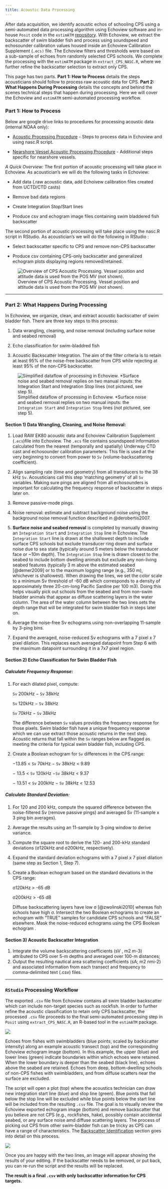 ```yaml
---
title: Acoustic Data Processing
---
```


After data acquisition, we identify acoustic echos of schooling CPS using a semi-automated data processing algorithm using Echoview software and in-house `Posit` code in the `estimATM` [repository](https://github.com/kstierhoff/estimATM). With Echoview, we extract the backscatter of swim bladder fish and process using soundspeed and echosounder calibration values housed inside an Echoview Calibration Supplement (`.ecs)` file. The Echoview filters and thresholds were based on a sub-sample of echoes from randomly selected CPS schools. We complete the processing with the `estimATM` package in `extract_CPS_NASC.R`, where we further refine the backscatter selection to extract only CPS.

This page has two parts. **Part 1: How to Process** details the steps acousticians should follow to process raw acoustic data for CPS. **Part 2: What Happens During Processing** details the concepts and behind the scenes technical steps that happen during processing. Here we will cover the Echoview and `estimATM` semi-automated processing workflow.

### Part 1: How to Process

Below are google drive links to procedures for processing acoustic data (internal NOAA only):

-   [Acoustic Processing Procedure](https://docs.google.com/document/d/1tTdo0pPXLM2GqPcw8AekjrZYpUUeCxWssOc0d6HT2gQ/edit?usp=drive_link) - Steps to process data in Echoview and using nasc.R script.

-   [Nearshore Vessel Acoustic Processing Procedure](https://docs.google.com/document/d/1fWika7Z1LAe0QYnfdJnMMnfD950439AhpqRl94DVfvk/edit?tab=t.0) - Additional steps specific for nearshore vessels.

*A Quick Overview:* The first portion of acoustic processing will take place in Echoview. As acoustician's we will do the following tasks in Echoview:

-   Add data (.raw acoustic data, add Echoivew calibration files created from UCTD/CTD casts)

-   Remove bad data regions

-   Create Integration Stop/Start lines

-   Produce csv and echogram image files containing swim bladdered fish backscatter

The second portion of acoustic processing will take place using the nasc.R script in RStudio. As acoustician's we will do the following in RStudio :

-   Select backscatter specific to CPS and remove non-CPS backscatter

-   Produce csv containing CPS-only backscatter and generalized echogram plots displaying regions removed/retained.

![Overview of CPS Acoustic Processing. Vessel position and attitude data is used from the POS MV (not shown).](images/processing-overview.JPG)

------------------------------------------------------------------------

### **Part 2: What Happens During Processing**

In Echoview, we organize, clean, and extract acoustic backscatter of swim bladder fish. There are three key steps to this process:

1.  Data wrangling, cleaning, and noise removal (including surface noise and seabed removal)

2.  Echo classification for swim-bladdred fish

3.  Acoustic Backscatter Integration. The aim of the filter criteria is to retain at least 95% of the noise-free backscatter from CPS while rejecting at least 95% of the non-CPS backscatter.

![Simplified dataflow of processing in Echoview. \*Surface noise and seabed removal replies on two manual inputs: the `Integration Start` and `Integration Stop` lines (not pictured, see step 5).](images/ev-processing.JPG)

#### **Section 1) Data Wrangling, Cleaning, and Noise Removal:**

1.  Load RAW EK80 acoustic data and Echoview Calibration Supplement (`.ecs`)file into Echoview. The `.ecs` file contains soundspeed information calculated from the nearest (temporally and spatially) Underway CTD cast and echosounder calibration parameters. This file is used at the very beginning to convert from power to `Sv` (volume-backscattering coefficient).

2.  Align sampling rate (time and geometry) from all transducers to the 38 kHz `Sv`. Acousticians call this step 'matching geometry' of all `Sv` variables. Making sure pings are aligned from all echosounders is important for calculating the frequency response of backscatter in steps later on.

3.  Remove passive-mode pings.

4.  Noise removal: estimate and subtract background noise using the background noise removal function described in @derobertis2007.

5.  **Surface noise and seabed removal** is completed by manually drawing an `Integration Start` and `Integration Stop` line in Echoview. The `Integration Start` line is drawn at the shallowest depth to include surface CPS schools but exclude transducer ring down and surface noise due to sea state (typically around 5 meters below the transducer face or \~10m depth). The `Integration Stop` line is drawn closest to the seabed to include bottom dwelling animals but exclude any non-living seabed features (typically 3 m above the estimated seabed [@demer2009] or to the maximum logging range (e.g., 350 m), whichever is shallowest). When drawing the lines, we set the color scale to a minimum Sv threshold of -60 dB which corresponds to a density of approximately three 20-cm-long Pacific Sardine per 100 m3). Doing this helps visually pick out schools from the seabed and from non-swim bladder animals that appear as diffuse scattering layers in the water column. The area of the water column between the two lines sets the depth range that will be integrated for swim bladder fish in steps later on.

6.  Average the noise-free Sv echograms using non-overlapping 11-sample by 3-ping bins.

7.  Expand the averaged, noise-reduced Sv echograms with a 7 pixel x 7 pixel dilation. This replaces each averaged datapoint from Step 6 with the maximum datapoint surrounding it in a 7x7 pixel region.

#### **Section 2) Echo Classification for Swim Bladder Fish**

##### *Calculate Frequency Response*:

1.  For each dilated pixel, compute:

    `Sv` 200kHz − `Sv` 38kHz

    `Sv` 120kHz − `Sv` 38kHz

    `Sv` 70kHz − `Sv` 38kHz

    The difference between `Sv` values provides the frequency response for those pixels. Swim bladder fish have a unique frequency response which we can use extract those acoustic returns in the next step. Acoustic returns that fall within the `Sv` ranges below are flagged as meeting the criteria for typical swim bladder fish, including CPS.

2.  Create a Boolean echogram for `Sv` differences in the CPS range:

    −13.85 \< `Sv` 70kHz − `Sv` 38kHz \< 9.89

    − 13.5 \< `Sv` 120kHz −`Sv` 38kHz \< 9.37

    − 13.51 \< `Sv` 200kHz − `Sv` 38kHz \< 12.53

##### *Calculate Standard Deviation*:

1.  For 120 and 200 kHz, compute the squared difference between the noise-filtered Sv (remove passive pings) and averaged Sv (11-sample x 3 ping bin averages).

2.  Average the results using an 11-sample by 3-ping window to derive variance.

3.  Compute the square root to derive the 120- and 200-kHz standard deviations (σ120kHz and σ200kHz, respectively).

4.  Expand the standard deviation echograms with a 7 pixel x 7 pixel dilation (same step as Section 1, Step 7).

5.  Create a Boolean echogram based on the standard deviations in the CPS range:

    σ120kHz \> -65 dB

    σ200kHz \> -65 dB

    Diffuse backscattering layers have low σ [@zwolinski2010] whereas fish schools have high σ. Intersect the two Boolean echograms to create an echogram with “TRUE” samples for candidate CPS schools and “FALSE” elsewhere. Mask the noise-reduced echograms using the CPS Boolean echogram .

#### **Section 3) Acoustic Backscatter Integration**

1.  Integrate the volume backscattering coefficients (sV , m2 m-3) attributed to CPS over 5-m depths and averaged over 100-m distances;
2.  Output the resulting nautical area scattering coefficients (sA; m2 nmi-2) and associated information from each transect and frequency to comma-delimited text (.csv) files.

------------------------------------------------------------------------

### `RStudio` Processing Workflow

The exported `.csv` file from Echoview contains all swim bladder backscatter which can include non-target species such as rockfish. In order to further refine the acoustic classification to retain only CPS backscatter, the processed `.csv` file proceeds to the final semi-automated processing step in `Posit` using `extract_CPS_NASC.R`, an R-based tool in the `estimATM` package.

![](images/nascr_processing.JPG)

Echoes from fishes with swimbladders (blue points, scaled by backscatter intensity) along an example acoustic transect (top) and the corresponding Echoview echogram image (bottom). In this example, the upper (blue) and lower lines (green) indicate boundaries within which echoes were retained. When the lower boundary is deeper than the seabed (black line), echoes above the seabed are retained. Echoes from deep, bottom-dwelling schools of non-CPS fishes with swimbladders, and from diffuse scatters near the surface are excluded.

The script will open a plot (top) where the acoustics technician can draw new integration start line (blue) and stop line (green). Blue points that fall below the stop line will be excluded while blue points below the start line will be included from the resulting `.csv` file. The goal is to visually review the Echoview exported echogram image (bottom) and remove backscatter that you believe are not CPS (e.g., rockfishes, hake), possibly contain accidental seabed, or any surface noise amd diffuse scattering layers. The process of picking out CPS from other swim-bladder fish can be tricky as CPS can have a range of characteristics. The [Backscatter Identification](https://nmfs-swfsc-ast.github.io/echo-class/content/identification.html) section goes into detail on this process.

![](images/nascr_processing_result.JPG)

Once you are happy with the two lines, an image will appear showing the results of your editing. If the backscatter needs to be removed, or put back, you can re-run the script and the results will be replaced.

**The result is a final `.csv` with only backscatter information for CPS targets.**
